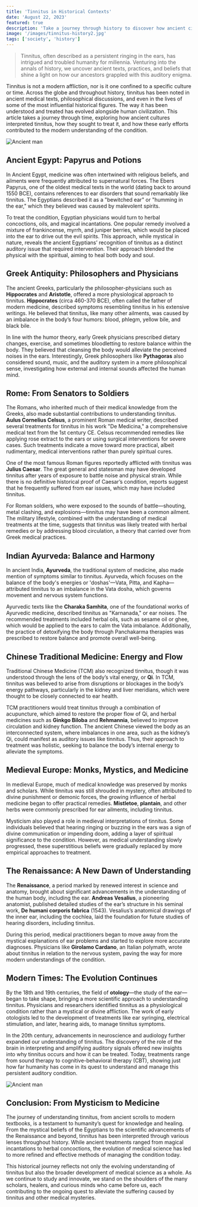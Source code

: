 ```yaml
---
title: 'Tinnitus in Historical Contexts'
date: 'August 22, 2023'
featured: true
description: 'Take a journey through history to discover how ancient civilizations understood and interpreted tinnitus in their cultures.'
image: '/images/tinnitus-history2.jpg'
tags: ['society', 'history']
---
```


<Blockquote>
  Tinnitus, often described as a persistent ringing in the ears, has intrigued
  and troubled humanity for millennia. Venturing into the annals of history, we
  uncover ancient texts, practices, and beliefs that shine a light on how our
  ancestors grappled with this auditory enigma.
</Blockquote>

Tinnitus is not a modern affliction, nor is it one confined to a specific culture or time. Across the globe and throughout history, tinnitus has been noted in ancient medical texts, philosophical discussions, and even in the lives of some of the most influential historical figures. The way it has been understood and treated has evolved alongside human civilization. This article takes a journey through time, exploring how ancient cultures interpreted tinnitus, how they sought to treat it, and how these early efforts contributed to the modern understanding of the condition.

<Image src="/images/tinnitus-history2.jpg" alt="Ancient man" />

## <Highlighter>Ancient Egypt: Papyrus and Potions</Highlighter>

In Ancient Egypt, medicine was often intertwined with religious beliefs, and ailments were frequently attributed to supernatural forces. The Ebers Papyrus, one of the oldest medical texts in the world (dating back to around 1550 BCE), contains references to ear disorders that sound remarkably like tinnitus. The Egyptians described it as a "bewitched ear" or "humming in the ear," which they believed was caused by malevolent spirits.

To treat the condition, Egyptian physicians would turn to herbal concoctions, oils, and magical incantations. One popular remedy involved a mixture of frankincense, myrrh, and juniper berries, which would be placed into the ear to drive out the evil spirits. This approach, while mystical in nature, reveals the ancient Egyptians’ recognition of tinnitus as a distinct auditory issue that required intervention. Their approach blended the physical with the spiritual, aiming to heal both body and soul.

<AdComponent />

## <Highlighter>Greek Antiquity: Philosophers and Physicians</Highlighter>

The ancient Greeks, particularly the philosopher-physicians such as **Hippocrates** and **Aristotle**, offered a more physiological approach to tinnitus. **Hippocrates** (circa 460-370 BCE), often called the father of modern medicine, described symptoms resembling tinnitus in his extensive writings. He believed that tinnitus, like many other ailments, was caused by an imbalance in the body’s four humors: blood, phlegm, yellow bile, and black bile.

In line with the humor theory, early Greek physicians prescribed dietary changes, exercise, and sometimes bloodletting to restore balance within the body. They believed that cleansing the body would alleviate the perceived noises in the ears. Interestingly, Greek philosophers like **Pythagoras** also considered sound, music, and the auditory system in a more philosophical sense, investigating how external and internal sounds affected the human mind.

## <Highlighter>Rome: From Senators to Soldiers</Highlighter>

The Romans, who inherited much of their medical knowledge from the Greeks, also made substantial contributions to understanding tinnitus. **Aulus Cornelius Celsus**, a prominent Roman medical writer, described several treatments for tinnitus in his work "De Medicina," a comprehensive medical text from the 1st century CE. Celsus recommended remedies like applying rose extract to the ears or using surgical interventions for severe cases. Such treatments indicate a move toward more practical, albeit rudimentary, medical interventions rather than purely spiritual cures.

One of the most famous Roman figures reportedly afflicted with tinnitus was **Julius Caesar**. The great general and statesman may have developed tinnitus after years of exposure to battle noise and physical strain. While there is no definitive historical proof of Caesar’s condition, reports suggest that he frequently suffered from ear issues, which may have included tinnitus.

For Roman soldiers, who were exposed to the sounds of battle—shouting, metal clashing, and explosions—tinnitus may have been a common ailment. The military lifestyle, combined with the understanding of medical treatments at the time, suggests that tinnitus was likely treated with herbal remedies or by addressing blood circulation, a theory that carried over from Greek medical practices.

## <Highlighter>Indian Ayurveda: Balance and Harmony</Highlighter>

In ancient India, **Ayurveda**, the traditional system of medicine, also made mention of symptoms similar to tinnitus. Ayurveda, which focuses on the balance of the body's energies or 'doshas'—Vata, Pitta, and Kapha—attributed tinnitus to an imbalance in the Vata dosha, which governs movement and nervous system functions.

Ayurvedic texts like the **Charaka Samhita**, one of the foundational works of Ayurvedic medicine, described tinnitus as "Karnanada," or ear noises. The recommended treatments included herbal oils, such as sesame oil or ghee, which would be applied to the ears to calm the Vata imbalance. Additionally, the practice of detoxifying the body through Panchakarma therapies was prescribed to restore balance and promote overall well-being.

<AdComponent />

## <Highlighter>Chinese Traditional Medicine: Energy and Flow</Highlighter>

Traditional Chinese Medicine (TCM) also recognized tinnitus, though it was understood through the lens of the body’s vital energy, or **Qi**. In TCM, tinnitus was believed to arise from disruptions or blockages in the body’s energy pathways, particularly in the kidney and liver meridians, which were thought to be closely connected to ear health.

TCM practitioners would treat tinnitus through a combination of acupuncture, which aimed to restore the proper flow of Qi, and herbal medicines such as **Ginkgo Biloba** and **Rehmannia**, believed to improve circulation and kidney function. The ancient Chinese viewed the body as an interconnected system, where imbalances in one area, such as the kidney’s Qi, could manifest as auditory issues like tinnitus. Thus, their approach to treatment was holistic, seeking to balance the body’s internal energy to alleviate the symptoms.

## <Highlighter>Medieval Europe: Monks, Mystics, and Medicine</Highlighter>

In medieval Europe, much of medical knowledge was preserved by monks and scholars. While tinnitus was still shrouded in mystery, often attributed to divine punishment or demonic forces, the growing influence of herbal medicine began to offer practical remedies. **Mistletoe**, **plantain**, and other herbs were commonly prescribed for ear ailments, including tinnitus.

Mysticism also played a role in medieval interpretations of tinnitus. Some individuals believed that hearing ringing or buzzing in the ears was a sign of divine communication or impending doom, adding a layer of spiritual significance to the condition. However, as medical understanding slowly progressed, these superstitious beliefs were gradually replaced by more empirical approaches to treatment.

## <Highlighter>The Renaissance: A New Dawn of Understanding</Highlighter>

The **Renaissance**, a period marked by renewed interest in science and anatomy, brought about significant advancements in the understanding of the human body, including the ear. **Andreas Vesalius**, a pioneering anatomist, published detailed studies of the ear’s structure in his seminal work, **De humani corporis fabrica** (1543). Vesalius’s anatomical drawings of the inner ear, including the cochlea, laid the foundation for future studies of hearing disorders, including tinnitus.

During this period, medical practitioners began to move away from the mystical explanations of ear problems and started to explore more accurate diagnoses. Physicians like **Girolamo Cardano**, an Italian polymath, wrote about tinnitus in relation to the nervous system, paving the way for more modern understandings of the condition.

<AdComponent />

## <Highlighter>Modern Times: The Evolution Continues</Highlighter>

By the 18th and 19th centuries, the field of **otology**—the study of the ear—began to take shape, bringing a more scientific approach to understanding tinnitus. Physicians and researchers identified tinnitus as a physiological condition rather than a mystical or divine affliction. The work of early otologists led to the development of treatments like ear syringing, electrical stimulation, and later, hearing aids, to manage tinnitus symptoms.

In the 20th century, advancements in neuroscience and audiology further expanded our understanding of tinnitus. The discovery of the role of the brain in interpreting and amplifying auditory signals offered new insights into why tinnitus occurs and how it can be treated. Today, treatments range from sound therapy to cognitive-behavioral therapy (CBT), showing just how far humanity has come in its quest to understand and manage this persistent auditory condition.

<Image src="/images/tinnitus-history.jpg" alt="Ancient man" />

## <Highlighter>Conclusion: From Mysticism to Medicine</Highlighter>

The journey of understanding tinnitus, from ancient scrolls to modern textbooks, is a testament to humanity’s quest for knowledge and healing. From the mystical beliefs of the Egyptians to the scientific advancements of the Renaissance and beyond, tinnitus has been interpreted through various lenses throughout history. While ancient treatments ranged from magical incantations to herbal concoctions, the evolution of medical science has led to more refined and effective methods of managing the condition today.

This historical journey reflects not only the evolving understanding of tinnitus but also the broader development of medical science as a whole. As we continue to study and innovate, we stand on the shoulders of the many scholars, healers, and curious minds who came before us, each contributing to the ongoing quest to alleviate the suffering caused by tinnitus and other medical mysteries.
